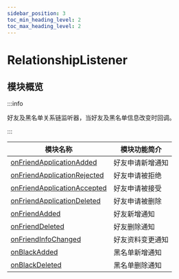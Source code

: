 ```yaml
---
sidebar_position: 3
toc_min_heading_level: 2
toc_max_heading_level: 2
---
```


# RelationshipListener

## 模块概览

:::info

好友及黑名单关系链监听器，当好友及黑名单信息改变时回调。

:::

| 模块名称                                                                          | 模块功能简介     |
| --------------------------------------------------------------------------------- | ---------------- |
| [onFriendApplicationAdded](/callback/onFriendApplicationAdded.mdx)       | 好友申请新增通知 |
| [onFriendApplicationRejected](/callback/onFriendApplicationRejected.mdx) | 好友申请被拒绝   |
| [onFriendApplicationAccepted](/callback/onFriendApplicationAccepted.mdx) | 好友申请被接受   |
| [onFriendApplicationDeleted](/callback/onFriendApplicationDeleted.mdx)   | 好友申请被删除   |
| [onFriendAdded](/callback/onFriendAdded.mdx)                             | 好友新增通知     |
| [onFriendDeleted](/callback/onFriendDeleted.mdx)                         | 好友删除通知     |
| [onFriendInfoChanged](/callback/onFriendInfoChanged.mdx)                 | 好友资料变更通知 |
| [onBlackAdded](/callback/onBlackAdded.mdx)                               | 黑名单新增通知   |
| [onBlackDeleted](/callback/onBlackDeleted.mdx)                           | 黑名单删除通知   |
